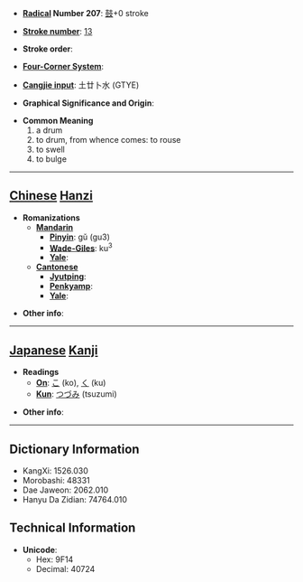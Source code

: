 * '''[[Wiktionary:Chinese radical index| Radical]] Number 207''': [[Wiktionary:Chinese radical index 鼓|鼓]]+0 stroke

* '''[[Wiktionary:Chinese total strokes index|Stroke number]]''': [[Wiktionary:Chinese total strokes index 13|13]]

* '''Stroke order''': 

* '''[[Wiktionary:Chinese four corner index|Four-Corner System]]''': 

* '''[[Wiktionary:Chinese Cangjie index|Cangjie input]]''': 土廿卜水 (GTYE)

* '''Graphical Significance and Origin''': 

* '''Common Meaning'''
*#a drum
*# to drum, from whence comes: to rouse
*# to swell
*# to bulge


----

== [[Chinese]] [[Hanzi]] ==

* '''Romanizations'''
** '''[[Mandarin]]'''
*** '''[[Pinyin]]''': gǔ (gu3)
*** '''[[Wade-Giles]]''': ku<sup>3</sup>
*** '''[[Yale]]''': 
** '''[[Cantonese]]'''
*** '''[[Jyutping]]''':
*** '''[[Penkyamp]]''': 
*** '''[[Yale]]''': 

* '''Other info''': 

----

== [[Japanese]] [[Kanji]] ==

* '''Readings'''
** '''[[On]]''': [[こ]] (ko), [[く]] (ku)
** '''[[Kun]]''': [[つづみ]] (tsuzumi)

* '''Other info''':  

----

== Dictionary Information ==

* KangXi: 1526.030
* Morobashi: 48331
* Dae Jaweon: 2062.010
* Hanyu Da Zidian: 74764.010

== Technical Information ==

* '''Unicode''':
** Hex: 9F14
** Decimal: 40724